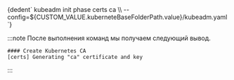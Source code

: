 

<CodeBlock language="bash">
  {dedent`
    kubeadm init phase certs ca \\
      --config=${CUSTOM_VALUE.kuberneteBaseFolderPath.value}/kubeadm.yaml
    `}
</CodeBlock>

:::note
После выполнения команд мы получаем следующий вывод.
```
#### Create Kubernetes CA
[certs] Generating "ca" certificate and key
```
:::
